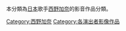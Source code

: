 本分類為[[日本|日本]]歌手[[西野加奈|西野加奈]]的影音作品分類。

[[Category:西野加奈|Category:西野加奈]]
[[Category:各演出者影像作品|Category:各演出者影像作品]]